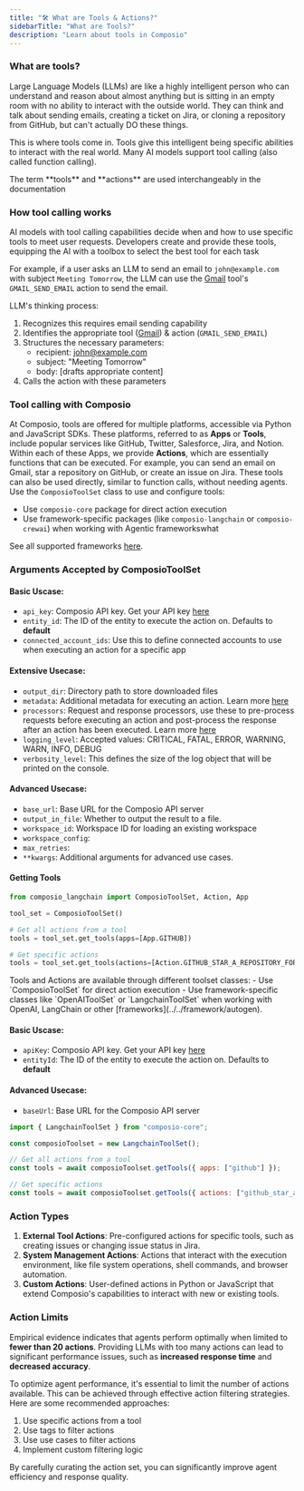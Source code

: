 ```yaml
---
title: "🛠️ What are Tools & Actions?"
sidebarTitle: "What are Tools?"
description: "Learn about tools in Composio"
---
```

### What are tools?

Large Language Models (LLMs) are like a highly intelligent person who can understand and reason about almost anything but is sitting in an empty room with no ability to interact with the outside world. They can think and talk about sending emails, creating a ticket on Jira, or cloning a repository from GitHub, but can't actually DO these things. 

This is where tools come in. Tools give this intelligent being specific abilities to interact with the real world. Many AI models support tool calling (also called function calling).

<Note>
The term **tools** and **actions** are used interchangeably in the documentation 
</Note>

### How tool calling works
AI models with tool calling capabilities decide when and how to use specific tools to meet user requests. Developers create and provide these tools, equipping the AI with a toolbox to select the best tool for each task

For example, if a user asks an LLM to send an email to `john@example.com` with subject `Meeting Tomorrow`, the LLM can use the [Gmail](https://app.composio.dev/app/gmail) tool's `GMAIL_SEND_EMAIL` action to send the email.

LLM's thinking process:
1. Recognizes this requires email sending capability
2. Identifies the appropriate tool ([Gmail](https://app.composio.dev/app/gmail)) & action (`GMAIL_SEND_EMAIL`)
3. Structures the necessary parameters:
   - recipient: john@example.com
   - subject: "Meeting Tomorrow"
   - body: [drafts appropriate content]
4. Calls the action with these parameters


### Tool calling with Composio

At Composio, tools are offered for multiple platforms, accessible via Python and JavaScript SDKs. These platforms, referred to as **Apps** or **Tools**, include popular services like GitHub, Twitter, Salesforce, Jira, and Notion. Within each of these Apps, we provide **Actions**, which are essentially functions that can be executed. For example, you can send an email on Gmail, star a repository on GitHub, or create an issue on Jira. These tools can also be used directly, similar to function calls, without needing agents.
<Tabs>
<Tab title="Python">
Use the `ComposioToolSet` class to use and configure tools:
- Use `composio-core` package for direct action execution
- Use framework-specific packages (like `composio-langchain` or `composio-crewai`) when working with Agentic frameworkswhat

See all supported frameworks [here](../../framework/autogen).

### Arguments Accepted by ComposioToolSet

#### Basic Uscase:
- `api_key`: Composio API key. Get your API key [here](https://app.composio.dev/developers)
- `entity_id`: The ID of the entity to execute the action on. Defaults to **default**
- `connected_account_ids`: Use this to define connected accounts to use when executing an action for a specific app

#### Extensive Usecase:
- `output_dir`: Directory path to store downloaded files
- `metadata`: Additional metadata for executing an action. Learn more [here](use-tools/configure-tools)
- `processors`: Request and response processors, use these to pre-process requests before executing an action and post-process the response after an action has been executed. Learn more [here](use-tools/processing-actions)
- `logging_level`: Accepted values: CRITICAL, FATAL, ERROR, WARNING, WARN, INFO, DEBUG
- `verbosity_level`: This defines the size of the log object that will be printed on the console.

#### Advanced Usecase:
- `base_url`: Base URL for the Composio API server
- `output_in_file`: Whether to output the result to a file.
- `workspace_id`: Workspace ID for loading an existing workspace
- `workspace_config`:
- `max_retries`: 
- `**kwargs`: Additional arguments for advanced use cases.

#### Getting Tools
```python Python 
from composio_langchain import ComposioToolSet, Action, App

tool_set = ComposioToolSet()

# Get all actions from a tool
tools = tool_set.get_tools(apps=[App.GITHUB])

# Get specific actions
tools = tool_set.get_tools(actions=[Action.GITHUB_STAR_A_REPOSITORY_FOR_THE_AUTHENTICATED_USER])
```
</Tab>
<Tab title="JavaScript">
Tools and Actions are available through different toolset classes:
- Use `ComposioToolSet` for direct action execution
- Use framework-specific classes like `OpenAIToolSet` or `LangchainToolSet` when working with OpenAI, LangChain or other [frameworks](../../framework/autogen). 

#### Basic Uscase:
- `apiKey`: Composio API key. Get your API key [here](https://app.composio.dev/developers)
- `entityId`: The ID of the entity to execute the action on. Defaults to **default**

#### Advanced Usecase:
- `baseUrl`: Base URL for the Composio API server

```javascript JavaScript
import { LangchainToolSet } from "composio-core";

const composioToolset = new LangchainToolSet();

// Get all actions from a tool
const tools = await composioToolset.getTools({ apps: ["github"] });

// Get specific actions
const tools = await composioToolset.getTools({ actions: ["github_star_a_repository_for_the_authenticated_user"] });
```
</Tab>
</Tabs>

### Action Types

1. **External Tool Actions**: Pre-configured actions for specific tools, such as creating issues or changing issue status in Jira.
2. **System Management Actions**: Actions that interact with the execution environment, like file system operations, shell commands, and browser automation.
3. **Custom Actions**: User-defined actions in Python or JavaScript that extend Composio's capabilities to interact with new or existing tools.

### Action Limits

Empirical evidence indicates that agents perform optimally when limited to **fewer than 20 actions**. Providing LLMs with too many actions can lead to significant performance issues, such as **increased response time** and **decreased accuracy**.

To optimize agent performance, it's essential to limit the number of actions available. This can be achieved through effective action filtering strategies. Here are some recommended approaches:

1. Use specific actions from a tool
2. Use tags to filter actions
3. Use use cases to filter actions
4. Implement custom filtering logic

By carefully curating the action set, you can significantly improve agent efficiency and response quality.
